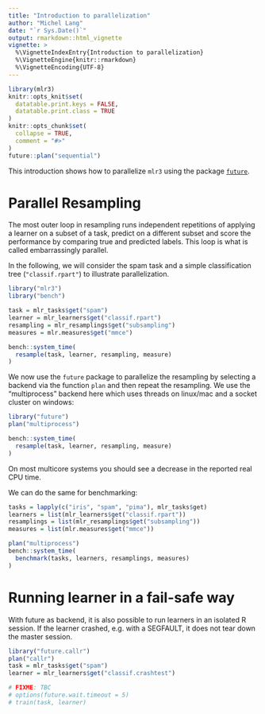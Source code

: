 ```yaml
---
title: "Introduction to parallelization"
author: "Michel Lang"
date: "`r Sys.Date()`"
output: rmarkdown::html_vignette
vignette: >
  %\VignetteIndexEntry{Introduction to parallelization}
  %\VignetteEngine{knitr::rmarkdown}
  %\VignetteEncoding{UTF-8}
---
```


```r
library(mlr3)
knitr::opts_knit$set(
  datatable.print.keys = FALSE,
  datatable.print.class = TRUE
)
knitr::opts_chunk$set(
  collapse = TRUE,
  comment = "#>"
)
future::plan("sequential")
```

This introduction shows how to parallelize `mlr3` using the package [`future`](https://cran.r-project.org/package=future).


# Parallel Resampling

The most outer loop in resampling runs independent repetitions of applying a learner on a subset of a task, predict on a different subset and score the performance by comparing true and predicted labels.
This loop is what is called embarrassingly parallel.

In the following, we will consider the spam task and a simple classification tree (`"classif.rpart"`) to illustrate parallelization.

```r
library("mlr3")
library("bench")

task = mlr_tasks$get("spam")
learner = mlr_learners$get("classif.rpart")
resampling = mlr_resamplings$get("subsampling")
measures = mlr.measures$get("mmce")

bench::system_time(
  resample(task, learner, resampling, measure)
)
```
We now use the `future` package to parallelize the resampling by selecting a backend via the function `plan` and then repeat the resampling.
We use the "multiprocess" backend here which uses threads on linux/mac and a socket cluster on windows:
```r
library("future")
plan("multiprocess")

bench::system_time(
  resample(task, learner, resampling, measure)
)
```

On most multicore systems you should see a decrease in the reported real CPU time.

We can do the same for benchmarking:
```r
tasks = lapply(c("iris", "spam", "pima"), mlr_tasks$get)
learners = list(mlr_learners$get("classif.rpart"))
resamplings = list(mlr_resamplings$get("subsampling"))
measures = list(mlr.measures$get("mmce"))

plan("multiprocess")
bench::system_time(
  benchmark(tasks, learners, resamplings, measures)
)
```

# Running learner in a fail-safe way

With future as backend, it is also possible to run learners in an isolated R session.
If the learner crashed, e.g. with a SEGFAULT, it does not tear down the master session.

```r
library("future.callr")
plan("callr")
task = mlr_tasks$get("spam")
learner = mlr_learners$get("classif.crashtest")

# FIXME: TBC
# options(future.wait.timeout = 5)
# train(task, learner)
```


